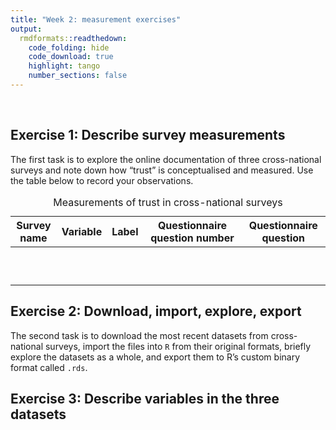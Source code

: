 ```yaml
---
title: "Week 2: measurement exercises"
output: 
  rmdformats::readthedown:
    code_folding: hide
    code_download: true
    highlight: tango
    number_sections: false
---
```


<br>

## Exercise 1: Describe survey measurements

The first task is to explore the online documentation of three cross-national surveys and note down how "trust" is conceptualised and measured. Use the table below to record your observations.

| Survey name | Variable | Label | Questionnaire question number | Questionnaire question |
|-------------|----------|-------|-------------------------------|------------------------|
|             |          |       |                               |                        |
|             |          |       |                               |                        |
|             |          |       |                               |                        |
|             |          |       |                               |                        |
|             |          |       |                               |                        |
|             |          |       |                               |                        |
|             |          |       |                               |                        |
|             |          |       |                               |                        |
|             |          |       |                               |                        |
|             |          |       |                               |                        |

: Measurements of trust in cross-national surveys

## Exercise 2: Download, import, explore, export

The second task is to download the most recent datasets from cross-national surveys, import the files into `R` from their original formats, briefly explore the datasets as a whole, and export them to R's custom binary format called `.rds`.

## Exercise 3: Describe variables in the three datasets


